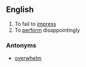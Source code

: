 ==English==

{{en-verb}}

# To fail to [[impress]]
# To [[perform]] disappointingly

===Antonyms===
*[[overwhelm]]